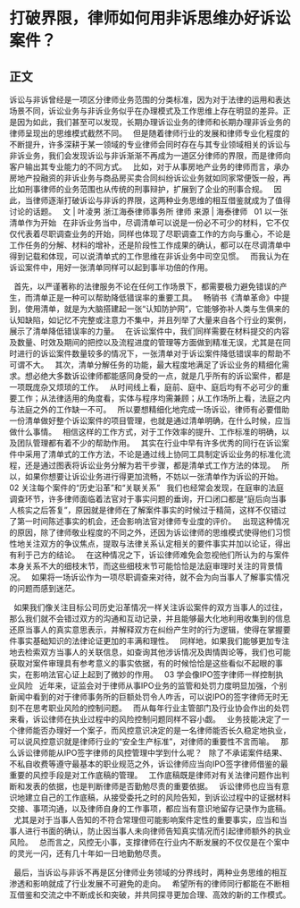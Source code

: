 # 打破界限，律师如何用非诉思维办好诉讼案件？
## 正文
诉讼与非诉曾经是一项区分律师业务范围的分类标准，因为对于法律的运用和表达场景不同，诉讼业务与非诉业务似乎在办理模式及工作思维上存在明显的差异。正是因为如此，我们甚至可以发现，长期办理诉讼业务的律师和长期办理非诉业务的律师呈现出的思维模式截然不同。
 
但是随着律师行业的发展和律师专业化程度的不断提升，许多深耕于某一领域的专业律师会同时存在与其专业领域相关的诉讼与非诉业务，我们会发现诉讼与非诉渐渐不再成为一道区分律师的界限，而是律师向客户输出其专业能力的不同方式。
 
比如，对于从事房地产业务的律师而言，承办房地产投融资的非诉业务与商品房买卖合同纠纷诉讼业务就如同家常便饭一般，再比如刑事律师的业务范围也从传统的刑事辩护，扩展到了企业的刑事合规。
 
因此，当律师逐渐打破诉讼与非诉的界限，这两种业务思维的相互借鉴就成为了值得讨论的话题。
 
文 | 叶凌男 浙江海泰律师事务所 律师
来源 | 海泰律师
 
01
以一张清单作为开始
 
在非诉业务当中，尽调清单可以说是一份必不可少的材料，它不仅仅代表着尽职调查业务的开始，同样也体现了尽职调查工作的方向与重心，不论是工作任务的分解、材料的增补，还是阶段性工作成果的确认，都可以在尽调清单中得到记载和体现，可以说清单式的工作思维在非诉业务中司空见惯。
 
而我认为在诉讼案件中，用好一张清单同样可以起到事半功倍的作用。
 

 
首先，以严谨著称的法律服务不论在任何工作场景下，都需要极力避免错误的产生，而清单正是一种可以帮助降低错误率的重要工具。
 
畅销书《清单革命》中提到，使用清单，就是为大脑搭建起一张“认知防护网”，它能够弥补人类与生俱来的认知缺陷，如记忆不完整或注意力不集中，并且列举了大量来自各个行业的案例，展示了清单降低错误率的力量。
 
在诉讼案件中，我们同样需要在材料提交的内容及数量、时效及期间的把控以及流程进度的管理等方面做到精准无误，尤其是在同时进行的诉讼案件数量较多的情况下，一张清单对于诉讼案件降低错误率的帮助不可谓不大。
 
其次，清单分解任务的功能，最大程度地满足了诉讼业务的精细化需求。想必绝大多数诉讼律师都能感同身受的一点，就是几乎所有的诉讼案件，都是一项既庞杂又烦琐的工作。
 
从时间线上看，庭前、庭中、庭后均有不必可少的重要工作；从法律适用的角度看，实体与程序均需兼顾；从工作场所上看，法庭之内与法庭之外的工作缺一不可。
 
所以要想精细化地完成一场诉讼，律师有必要借助一份清单做好整个诉讼案件的项目管理，也就是通过清单明确，在什么时候，应当做什么事情。
 
相信这样的工作方式，对于工作效率的提升、工作标准的明确，以及团队管理都有着不少的帮助作用。
 
其实在行业中早有许多优秀的同行在诉讼案件中采用了清单式的工作方法，不论是通过线上协同工具制定诉讼业务的标准化流程，还是通过图表将诉讼业务分解为若干步骤，都是清单式工作方法的体现。
 
所以，如果你想要让诉讼业务进行得更加流畅，不妨以一张清单作为诉讼的开始。
 
02
关注每个案件的“历史沿革”和“关联关系”
 
我们也经常会发现，在庭审的法庭调查环节，许多律师面临着法官对于事实问题的垂询，开口闭口都是“庭后向当事人核实之后答复”，原因就是律师在了解案件事实的时候过于精简，这样不仅错过了第一时间陈述事实的机会，还会影响法官对律师专业度的评价。
 
出现这种情况的原因，除了律师敬业程度的不同之外，还因为诉讼律师的思维模式使得他们习惯性地关注双方的争议焦点，提取与法律关系认定相关的要件事实并加以论证，得出有利于己方的结论。
 
在这种情况之下，诉讼律师难免会忽视他们所认为的与案件本身关系不大的细枝末节，而这些细枝末节可能恰恰是法庭审理时关注的背景情况。
 
如果将一场诉讼作为一项尽职调查来对待，就不会为向当事人了解事实情况的问题而感到迷茫。
 

 
如果我们像关注目标公司历史沿革情况一样关注诉讼案件的双方当事人的过往，那么我们就不会错过双方的沟通和互动记录，并且能够最大化地利用收集到的信息还原当事人的真实意思表示，并解释双方在纠纷产生时的行为逻辑，使得在掌握要件事实基础知识的法律论证更加的丰满和理性。
 
同样地，如果我们能够更加专注地去检索双方当事人的关联信息，如查询其他涉诉情况及舆情舆论等，我们也可能获取对案件审理具有参考意义的事实依据，有的时候恰恰是这些看似不起眼的事实，在影响法官心证上起到了微妙的作用。
 
03
学会像IPO签字律师一样控制执业风险
 
近年来，证监会对于律师从事IPO业务的监管和处罚力度明显加强，个别新闻中看到的对于律师事务所的巨额处罚令人咋舌，可以说IPO的签字律师无时无刻不在思考职业风险的控制问题。
 
而从每年行业主管部门及行业协会作出的处罚来看，诉讼律师在执业过程中的风险控制问题同样不容小觑。
 
业务技能决定了一个律师能否办理好一个案子，而风控意识决定的是一名律师能否长久稳定地执业，可以说风控意识就是律师行业的“安全生产标准”，对律师的重要性不言而喻。
 
那么诉讼律师能从IPO签字律师的风控管理中学到什么呢？
 
除了不承诺案件结果、不私自收费等遵守最基本的职业规范之外，诉讼律师应当向IPO签字律师借鉴的最重要的风控手段是对工作底稿的管理。
 
工作底稿既是律师对有关法律问题作出判断和发表的依据，也是判断律师是否勤勉尽责的重要依据。
 
诉讼律师也应当有意识地建立自己的工作底稿，从接受委托之时的风险告知，到诉讼过程中的证据材料交接、事项沟通，以及律师自身的工作事项，都应当有意识地留存记录作为底稿。
 
尤其是对于当事人告知的不符合常理但可能影响案件定性的重要事实，应当和当事人进行书面的确认，防止因当事人未向律师告知真实情况而引起律师额外的执业风险。
 
总而言之，风控无小事，支撑律师在行业内不断发展的不仅仅是在个案中的灵光一闪，还有几十年如一日地勤勉尽责。
 

 
最后，当诉讼与非诉不再是区分律师业务领域的分界线时，两种业务思维的相互渗透和影响就成了行业发展不可避免的走向。
 
希望所有的律师同行都能在不断相互借鉴和交流之中不断成长和突破，并共同探寻更加合理、高效的新的工作模式。
 
